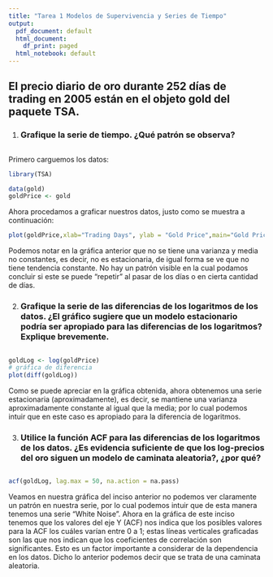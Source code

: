 ```yaml
---
title: "Tarea 1 Modelos de Supervivencia y Series de Tiempo"
output:
  pdf_document: default
  html_document:
    df_print: paged
  html_notebook: default
---
```


## El precio diario de oro durante 252 días de trading en 2005 están en el objeto gold del paquete TSA.

1. ### Grafique la serie de tiempo. ¿Qué patrón se observa?

## \textcolor{blue}{Solución:}
Primero carguemos los datos:
```r
library(TSA)

data(gold)
goldPrice <- gold
```
Ahora procedamos a graficar nuestros datos, justo como se muestra a continuación: 
```r
plot(goldPrice,xlab="Trading Days", ylab = "Gold Price",main="Gold Price")
```
Podemos notar en la gráfica anterior que no se tiene una varianza y media no constantes, es decir, no es estacionaria, de igual forma se ve que no tiene tendencia constante. No hay un patrón visible en la cual podamos concluir si este se puede "repetir" al pasar de los días o en cierta cantidad de días. 

2. ### Grafique la serie de las diferencias de los logaritmos de los datos. ¿El gráfico sugiere que un modelo estacionario podría ser apropiado para las diferencias de los logaritmos? Explique brevemente.

## \textcolor{blue}{Solución:}
```r
goldLog <- log(goldPrice)
# gráfica de diferencia
plot(diff(goldLog))
```
Como se puede apreciar en la gráfica obtenida, ahora obtenemos una serie estacionaria (aproximadamente), es decir, se mantiene una varianza aproximadamente constante al igual que la media; por lo cual podemos intuir que en este caso es apropiado para la diferencia de logaritmos. 

3. ### Utilice la función ACF para las diferencias de los logaritmos de los datos. ¿Es evidencia suficiente de que los log-precios del oro siguen un modelo de caminata aleatoria?, ¿por qué?

## \textcolor{blue}{Solución:}

```r
acf(goldLog, lag.max = 50, na.action = na.pass)
```
Veamos en nuestra gráfica del inciso anterior no podemos ver claramente un patrón en nuestra serie, por lo cual podemos intuir que de esta manera tenemos una serie "White Noise". Ahora en la gráfica de este inciso tenemos que los valores del eje Y (ACF) nos indica que los posibles valores para la ACF los cuáles varían entre 0 a 1; estas líneas verticales graficadas son las que nos indican que los coeficientes de correlación son significantes. Esto es un factor importante a considerar de la dependencia en los datos. 
Dicho lo anterior podemos decir que se trata de una caminata aleatoria.
